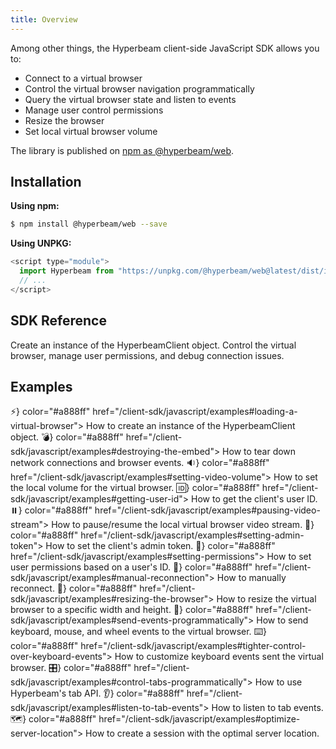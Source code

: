 ```yaml
---
title: Overview
---
```


Among other things, the Hyperbeam client-side JavaScript SDK allows you to:
- Connect to a virtual browser
- Control the virtual browser navigation programmatically
- Query the virtual browser state and listen to events
- Manage user control permissions
- Resize the browser
- Set local virtual browser volume

The library is published on [npm as @hyperbeam/web](https://www.npmjs.com/package/@hyperbeam/web).

## Installation

**Using npm:**

```bash Terminal
$ npm install @hyperbeam/web --save
```

**Using UNPKG:**

```js JavaScript
<script type="module">
  import Hyperbeam from "https://unpkg.com/@hyperbeam/web@latest/dist/index.js"
  // ...
</script>
```

## SDK Reference

<CardGroup cols={2}>
  <Card title="Initializing the SDK" icon="square-plus" color="#a888ff" href="/client-sdk/javascript/reference#initializing-the-sdk">
		Create an instance of the HyperbeamClient object.
	</Card>
  <Card title="The HyperbeamClient Object" icon="window" color="#a888ff" href="/client-sdk/javascript/reference#the-hyperbeamclient-object">
  	Control the virtual browser, manage user permissions, and debug connection issues.
	</Card>
</CardGroup>

## Examples

<CardGroup cols={2}>
  <Card title="Loading a virtual browser" icon={<div>⚡</div>} color="#a888ff" href="/client-sdk/javascript/examples#loading-a-virtual-browser">
    How to create an instance of the HyperbeamClient object.
  </Card>
  <Card title="Destroying the embed" icon={<div>💣</div>} color="#a888ff" href="/client-sdk/javascript/examples#destroying-the-embed">
    How to tear down network connections and browser events.
  </Card>
  <Card title="Setting video volume" icon={<div>🔉</div>} color="#a888ff" href="/client-sdk/javascript/examples#setting-video-volume">
    How to set the local volume for the virtual browser.
  </Card>
  <Card title="Getting user ID" icon={<div>🆔</div>} color="#a888ff" href="/client-sdk/javascript/examples#getting-user-id">
    How to get the client's user ID.
  </Card>
  <Card title="Pausing video stream" icon={<div>⏸️</div>} color="#a888ff" href="/client-sdk/javascript/examples#pausing-video-stream">
    How to pause/resume the local virtual browser video stream.
  </Card>
  <Card title="Setting admin token" icon={<div>👑</div>} color="#a888ff" href="/client-sdk/javascript/examples#setting-admin-token">
    How to set the client's admin token.
  </Card>
  <Card title="Setting permissions" icon={<div>🔐</div>} color="#a888ff" href="/client-sdk/javascript/examples#setting-permissions">
    How to set user permissions based on a user's ID.
  </Card>
  <Card title="Manual reconnection" icon={<div>🔄</div>} color="#a888ff" href="/client-sdk/javascript/examples#manual-reconnection">
    How to manually reconnect.
  </Card>
  <Card title="Resizing the browser" icon={<div> 📐</div>} color="#a888ff" href="/client-sdk/javascript/examples#resizing-the-browser">
    How to resize the virtual browser to a specific width and height.
  </Card>
  <Card title="Send events programmatically" icon={<div>📡</div>} color="#a888ff" href="/client-sdk/javascript/examples#send-events-programmatically">
    How to send keyboard, mouse, and wheel events to the virtual browser.
  </Card>
  <Card title="Tighter control over keyboard events" icon={<div>⌨️</div>} color="#a888ff" href="/client-sdk/javascript/examples#tighter-control-over-keyboard-events">
    How to customize keyboard events sent the virtual browser.
  </Card>
  <Card title="Control tabs programmatically" icon={<div>🎛️</div>} color="#a888ff" href="/client-sdk/javascript/examples#control-tabs-programmatically">
    How to use Hyperbeam's tab API.
  </Card>
  <Card title="Listen to tab events" icon={<div>👂</div>} color="#a888ff" href="/client-sdk/javascript/examples#listen-to-tab-events">
    How to listen to tab events.
  </Card>
  <Card title="Optimize server location" icon={<div>🗺️</div>} color="#a888ff" href="/client-sdk/javascript/examples#optimize-server-location">
    How to create a session with the optimal server location.
  </Card>
</CardGroup>
